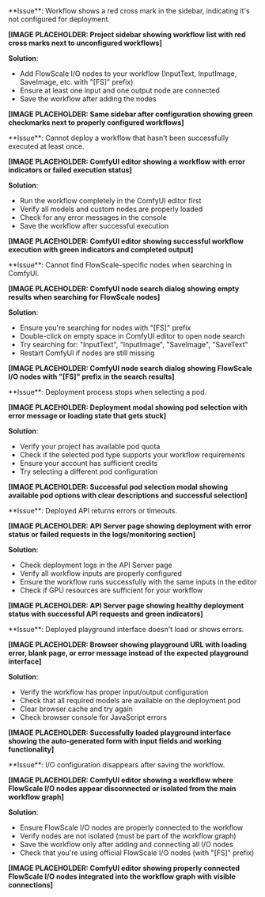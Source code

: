 <Accordion title="Workflow Not Configured for Deployment (Red Cross Mark)">
**Issue**: Workflow shows a red cross mark in the sidebar, indicating it's not configured for deployment.

**[IMAGE PLACEHOLDER: Project sidebar showing workflow list with red cross marks next to unconfigured workflows]**

**Solution**: 
- Add FlowScale I/O nodes to your workflow (InputText, InputImage, SaveImage, etc. with "[FS]" prefix)
- Ensure at least one input and one output node are connected
- Save the workflow after adding the nodes

**[IMAGE PLACEHOLDER: Same sidebar after configuration showing green checkmarks next to properly configured workflows]**
</Accordion>

<Accordion title="Workflow Won't Run in ComfyUI Editor">
**Issue**: Cannot deploy a workflow that hasn't been successfully executed at least once.

**[IMAGE PLACEHOLDER: ComfyUI editor showing a workflow with error indicators or failed execution status]**

**Solution**:
- Run the workflow completely in the ComfyUI editor first
- Verify all models and custom nodes are properly loaded
- Check for any error messages in the console
- Save the workflow after successful execution

**[IMAGE PLACEHOLDER: ComfyUI editor showing successful workflow execution with green indicators and completed output]**
</Accordion>

<Accordion title="FlowScale I/O Nodes Not Appearing">
**Issue**: Cannot find FlowScale-specific nodes when searching in ComfyUI.

**[IMAGE PLACEHOLDER: ComfyUI node search dialog showing empty results when searching for FlowScale nodes]**

**Solution**:
- Ensure you're searching for nodes with "[FS]" prefix
- Double-click on empty space in ComfyUI editor to open node search
- Try searching for: "InputText", "InputImage", "SaveImage", "SaveText"
- Restart ComfyUI if nodes are still missing

**[IMAGE PLACEHOLDER: ComfyUI node search dialog showing FlowScale I/O nodes with "[FS]" prefix in the search results]**
</Accordion>

<Accordion title="Deployment Fails During Pod Selection">
**Issue**: Deployment process stops when selecting a pod.

**[IMAGE PLACEHOLDER: Deployment modal showing pod selection with error message or loading state that gets stuck]**

**Solution**:
- Verify your project has available pod quota
- Check if the selected pod type supports your workflow requirements
- Ensure your account has sufficient credits
- Try selecting a different pod configuration

**[IMAGE PLACEHOLDER: Successful pod selection modal showing available pod options with clear descriptions and successful selection]**
</Accordion>

<Accordion title="API Not Responding After Deployment">
**Issue**: Deployed API returns errors or timeouts.

**[IMAGE PLACEHOLDER: API Server page showing deployment with error status or failed requests in the logs/monitoring section]**

**Solution**:
- Check deployment logs in the API Server page
- Verify all workflow inputs are properly configured
- Ensure the workflow runs successfully with the same inputs in the editor
- Check if GPU resources are sufficient for your workflow

**[IMAGE PLACEHOLDER: API Server page showing healthy deployment status with successful API requests and green indicators]**
</Accordion>

<Accordion title="Playground UI Not Loading">
**Issue**: Deployed playground interface doesn't load or shows errors.

**[IMAGE PLACEHOLDER: Browser showing playground URL with loading error, blank page, or error message instead of the expected playground interface]**

**Solution**:
- Verify the workflow has proper input/output configuration
- Check that all required models are available on the deployment pod
- Clear browser cache and try again
- Check browser console for JavaScript errors

**[IMAGE PLACEHOLDER: Successfully loaded playground interface showing the auto-generated form with input fields and working functionality]**
</Accordion>

<Accordion title="Configuration Lost After Saving">
**Issue**: I/O configuration disappears after saving the workflow.

**[IMAGE PLACEHOLDER: ComfyUI editor showing a workflow where FlowScale I/O nodes appear disconnected or isolated from the main workflow graph]**

**Solution**:
- Ensure FlowScale I/O nodes are properly connected to the workflow
- Verify nodes are not isolated (must be part of the workflow graph)
- Save the workflow only after adding and connecting all I/O nodes
- Check that you're using official FlowScale I/O nodes (with "[FS]" prefix)

**[IMAGE PLACEHOLDER: ComfyUI editor showing properly connected FlowScale I/O nodes integrated into the workflow graph with visible connections]**
</Accordion>
